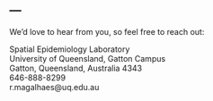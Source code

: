 ---
---

<link rel="stylesheet" href="styles.css" type="text/css">

We'd love to hear from you, so feel free to reach out:

Spatial Epidemiology Laboratory<br>
University of Queensland, Gatton Campus<br>
Gatton, Queensland, Australia 4343<br>
646-888-8299<br>
r.magalhaes@uq.edu.au<br>
